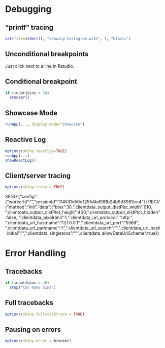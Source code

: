 # Debugging

## "printf" tracing
```r
cat(file=stderr(), "drawing histogram with", 1, "bins\n")
```

## Unconditional breakpoints
Just click next to a line in Rstudio.

## Conditional breakpoint
```r
if (input$bins > 50)
  browser()
```

## Showcase Mode
```r
runApp(..., display.mode="showcase")
```

## Reactive Log
```r
options(shiny.reactlog=TRUE)
runApp(...)
showReactLog()
```

## Client/server tracing
```r
options(shiny.trace = TRUE)
```

SEND {"config":{"workerId":"","sessionId":"04531d50d12554bd981b24b9d3983cc4"}}
RECV {"method":"init","data":{"bins":30,".clientdata_output_distPlot_width":610,
  ".clientdata_output_distPlot_height":400,".clientdata_output_distPlot_hidden":false,
  ".clientdata_pixelratio":1,".clientdata_url_protocol":"http:",
  ".clientdata_url_hostname":"127.0.0.1",".clientdata_url_port":"5569",
  ".clientdata_url_pathname":"/",".clientdata_url_search":"",
  ".clientdata_url_hash_initial":"",".clientdata_singletons":"",
  ".clientdata_allowDataUriScheme":true}}

# Error Handling
## Tracebacks

```r
if (input$bins > 40)
  stop("too many bins")
```

## Full tracebacks
```r
options(shiny.fullstacktrace = TRUE)
```

## Pausing on errors
```r
options(shiny.error = browser)
```